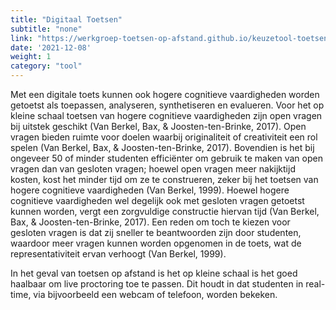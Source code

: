 ```yaml
---
title: "Digitaal Toetsen"
subtitle: "none"
link: "https://werkgroep-toetsen-op-afstand.github.io/keuzetool-toetsen/methods/digital_assessment/"
date: '2021-12-08'
weight: 1
category: "tool"
---
```


Met een digitale toets kunnen ook hogere cognitieve vaardigheden worden getoetst als toepassen, analyseren, synthetiseren en evalueren. Voor het op kleine schaal toetsen van hogere cognitieve vaardigheden zijn open vragen bij uitstek geschikt (Van Berkel, Bax, & Joosten-ten-Brinke, 2017). Open vragen bieden ruimte voor doelen waarbij originaliteit of creativiteit een rol spelen (Van Berkel, Bax, & Joosten-ten-Brinke, 2017). Bovendien is het bij ongeveer 50 of minder studenten efficiënter om gebruik te maken van open vragen dan van gesloten vragen; hoewel open vragen meer nakijktijd kosten, kost het minder tijd om ze te construeren, zeker bij het toetsen van hogere cognitieve vaardigheden (Van Berkel, 1999). Hoewel hogere cognitieve vaardigheden wel degelijk ook met gesloten vragen getoetst kunnen worden, vergt een zorgvuldige constructie hiervan tijd (Van Berkel, Bax, & Joosten-ten-Brinke, 2017). Een reden om toch te kiezen voor gesloten vragen is dat zij sneller te beantwoorden zijn door studenten, waardoor meer vragen kunnen worden opgenomen in de toets, wat de representativiteit ervan verhoogt (Van Berkel, 1999). 

In het geval van toetsen op afstand is het op kleine schaal is het goed haalbaar om live proctoring toe te passen. Dit houdt in dat studenten in real-time, via bijvoorbeeld een webcam of telefoon, worden bekeken.